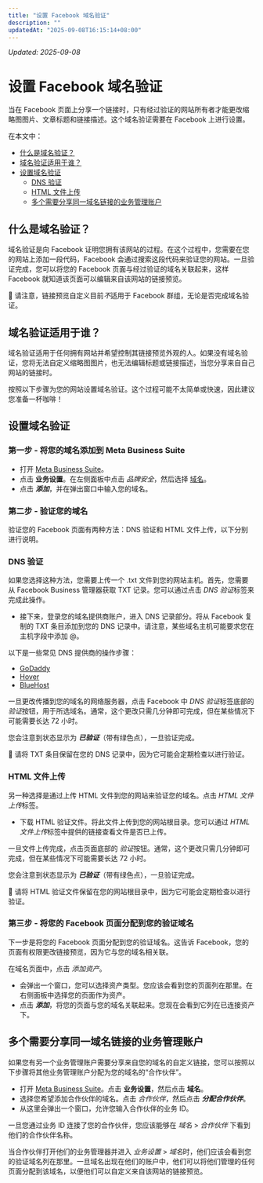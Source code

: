 ```yaml
---
title: "设置 Facebook 域名验证"
description: ""
updatedAt: "2025-09-08T16:15:14+08:00"
---
```

<!-- UPDATED_AT -->
_Updated: 2025-09-08_

# 设置 Facebook 域名验证

当在 Facebook 页面上分享一个链接时，只有经过验证的网站所有者才能更改缩略图图片、文章标题和链接描述。这个域名验证需要在 Facebook 上进行设置。

在本文中：
- [什么是域名验证？](#h_6b51bb43-1ca0-4bd7-99bb-cac5f24404c1)
- [域名验证适用于谁？](#h_58113580-54e6-421e-8db9-af57e0821c44)
- [设置域名验证](#h_35ceb681-a449-46fb-a7f8-d3b4826669b4)
  - [DNS 验证](#DNS-Verification-EBonm)
  - [HTML 文件上传](#HTML-文件-上传-WxzBE)
  - [多个需要分享同一域名链接的业务管理账户](#h_556792b1-4fd3-44cb-bfda-d4895fe1103d)

## 什么是域名验证？

域名验证是向 Facebook 证明您拥有该网站的过程。在这个过程中，您需要在您的网站上添加一段代码，Facebook 会通过搜索这段代码来验证您的网站。一旦验证完成，您可以将您的 Facebook 页面与经过验证的域名关联起来，这样 Facebook 就知道该页面可以编辑来自该网站的链接预览。

📝 请注意，链接预览自定义目前*不*适用于 Facebook 群组，无论是否完成域名验证。

## 域名验证适用于谁？

域名验证适用于任何拥有网站并希望控制其链接预览外观的人。如果没有域名验证，您将无法自定义缩略图图片，也无法编辑标题或链接描述，当您分享来自自己网站的链接时。

按照以下步骤为您的网站设置域名验证。这个过程可能不太简单或快速，因此建议您准备一杯咖啡！

## 设置域名验证

### 第一步 - 将您的域名添加到 Meta Business Suite

- 打开 [Meta Business Suite](https://business.Facebook.com/)。
- 点击 **业务设置**。在左侧面板中点击 *品牌安全*，然后选择 [域名](https://business.Facebook.com/设置/owned-domains)。
- 点击 ***添加***，并在弹出窗口中输入您的域名。

### 第二步 - 验证您的域名

验证您的 Facebook 页面有两种方法：DNS 验证和 HTML 文件上传，以下分别进行说明。

### DNS 验证

如果您选择这种方法，您需要上传一个 .txt 文件到您的网站主机。首先，您需要从 Facebook Business 管理器获取 TXT 记录。您可以通过点击 *DNS 验证*标签来完成此操作。

- 接下来，登录您的域名提供商账户，进入 DNS 记录部分。将从 Facebook 复制的 TXT 条目添加到您的 DNS 记录中。请注意，某些域名主机可能要求您在主机字段中添加 @。

以下是一些常见 DNS 提供商的操作步骤：
- [GoDaddy](https://ca.godaddy.com/帮助/添加-a-txt-record-19232)
- [Hover](https://帮助.hover.com/hc/en-us/articles/217282457-How-到-编辑-DNS-records-A-AAAA-CNAME-MX-TXT-SRV-)
- [BlueHost](https://my.bluehost.com/hosting/帮助/559)

一旦更改传播到您的域名的网络服务器，点击 Facebook 中 *DNS 验证*标签底部的 *验证*按钮，用于所选域名。通常，这个更改只需几分钟即可完成，但在某些情况下可能需要长达 72 小时。

您会注意到状态显示为 ***已验证***（带有绿色点），一旦验证完成。

📝 请将 TXT 条目保留在您的 DNS 记录中，因为它可能会定期检查以进行验证。

### HTML 文件上传

另一种选择是通过上传 HTML 文件到您的网站来验证您的域名。点击 *HTML 文件上传*标签。

- 下载 HTML 验证文件。将此文件上传到您的网站根目录。您可以通过 *HTML 文件上传*标签中提供的链接查看文件是否已上传。

一旦文件上传完成，点击页面底部的 *验证*按钮。通常，这个更改只需几分钟即可完成，但在某些情况下可能需要长达 72 小时。

您会注意到状态显示为 ***已验证***（带有绿色点），一旦验证完成。

📝 请将 HTML 验证文件保留在您的网站根目录中，因为它可能会定期检查以进行验证。

### 第三步 - 将您的 Facebook 页面分配到您的验证域名

下一步是将您的 Facebook 页面分配到您的验证域名。这告诉 Facebook，您的页面有权限更改链接预览，因为它与您的域名相关联。

在域名页面中，点击 *添加资产*。

- 会弹出一个窗口，您可以选择资产类型。您应该会看到您的页面列在那里。在右侧面板中选择您的页面作为资产。
- 点击 ***添加***，将您的页面与您的域名关联起来。您现在会看到它列在已连接资产下。

## 多个需要分享同一域名链接的业务管理账户

如果您有另一个业务管理账户需要分享来自您的域名的自定义链接，您可以按照以下步骤将其他业务管理账户分配为您的域名的“合作伙伴”。

- 打开 [Meta Business Suite](https://business.Facebook.com/)。点击 **业务设置**，然后点击 **域名**。
- 选择您希望添加合作伙伴的域名。点击 *合作伙伴*，然后点击 ***分配合作伙伴***。
- 从这里会弹出一个窗口，允许您输入合作伙伴的业务 ID。

一旦您通过业务 ID 连接了您的合作伙伴，您应该能够在 *域名* > *合作伙伴* 下看到他们的合作伙伴名称。

当合作伙伴打开他们的业务管理器并进入 *业务设置* > *域名*时，他们应该会看到您的验证域名列在那里。一旦域名出现在他们的账户中，他们可以将他们管理的任何页面分配到该域名，以便他们可以自定义来自该网站的链接预览。
